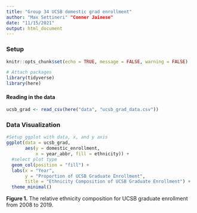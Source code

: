 ```yaml
---
title: "Group 34 UCSB domestic grad enrollment"
author: "Max Settineri" "Conner Jainese"
date: "11/15/2021"
output: html_document
---
```


### Setup
```r
knitr::opts_chunk$set(echo = TRUE, message = FALSE, warning = FALSE)

# Attach packages
library(tidyverse)
library(here)
```

#### Reading in the data
```r
ucsb_grad <- read_csv(here("data", "ucsb_grad_data.csv"))
```

### Data Visualization
```r
#Setup ggplot with data, x, and y axis
ggplot(data = ucsb_grad, 
       aes(y = domestic_enrollment, 
           x = year_abbr, fill = ethnicity)) +
  #select plot type
  geom_col(position = "fill") +
  labs(x = "Year",
       y = "Proportion of UCSB Graduate Enrollment", 
       title = "Ethnicity Composition of UCSB Graduate Enrollment") +
  theme_minimal()
```

**Figure 1.** The relative ethnicity composition for UCSB graduate enrollment from 2008 to 2019. 


